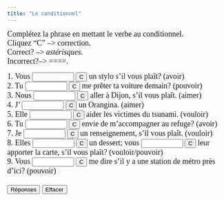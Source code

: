 ```yaml
---
title: "Le conditionnel"
---
```


<p align=left><font face="Garamond" size="4">Complétez la phrase en mettant 
        le verbe au conditionnel.<br>
        Cliquez "C" --> correction.<br>
        Correct? --> *astérisques*. <br>
        Incorrect?--> ====.</font><font face="Garamond" size="4"><br>
        </font> </p>

<form action="" method=post>
   <font face="Garamond" size="4"> 1. Vous 
   <input type=text name=item1 value="" size=9>
   <input type=button name=Button value="C" onClick="dasher(form.item1, 'auriez')">
   un stylo s'il vous plaît? (avoir)<br>
   2. Tu 
   <input type=text name=item2 value="" size=9>
   <input type=button name=Button value="C" onClick="dasher(form.item2, 'pourrais')">
   me prêter ta voiture demain? (pouvoir) <br>
   3. Nous 
   <input type=text name=item3 value="" size=9>
   <input type=button name=Button value="C" onClick="dasher(form.item3, 'aimerions')">
   aller à Dijon, s'il vous plaît. (aimer) <br>
   4. J' 
   <input type=text name=item4 value="" size=9>
   <input type=button name=Button value="C" onClick="dasher(form.item4, 'aimerais')">
   un Orangina. (aimer) <br>
   5. Elle 
   <input type=text name=item5 value="" size=9>
   <input type=button name=Button value="C" onClick="dasher(form.item5, 'voudrait')">
   aider les victimes du tsunami. (vouloir)<br>
   6. Tu 
   <input type=text name=item6 value="" size=9>
   <input type=button name=Button value="C" onClick="dasher(form.item6, 'aurais')">
   envie de m'accompagner au refuge? (avoir)<br>
   7. Je 
   <input type=text name=item7 value="" size=9>
   <input type=button name=Button value="C" onClick="dasher(form.item7, 'voudrais')">
   un renseignement, s'il vous plaît. (vouloir)<br>
   8. Elles 
   <input type=text name=item8 value="" size=9>
   <input type=button name=Button value="C" onClick="dasher(form.item8, 'voudraient')">
   un dessert; vous 
   <input type=text name=item9 value="" size=9>
   <input type=button name=Button value="C" onClick="dasher(form.item9, 'pourriez')">
   leur apporter la carte, s'il vous plaît? (vouloir/pouvoir)<br>
   9. Vous 
   <input type=text name=item10 value="" size=9>
   <input type=button name=Button value="C" onClick="dasher(form.item10, 'pourriez')">
   me dire s'il y a une station de métro près d'ici? (pouvoir)<br>
   <br>
   <input type=button name=Button value="Réponses" onClick="form.item1.value='auriez';form.item2.value='pourrais';form.item3.value='aimerions';form.item4.value='aimerais';form.item5.value='voudrait';form.item6.value='aurais';form.item7.value='voudrais';form.item8.value='voudraient';form.item9.value='pourriez';form.item10.value='pourriez';">
   <input type=button name=Button value="Effacer" onClick="form.item1.value='';form.item2.value='';form.item3.value='';form.item4.value='';form.item5.value='';form.item6.value='';form.item7.value='';form.item8.value='';form.item9.value='';form.item10.value='';">
   </font> 
</form>

<SCRIPT Language="JavaScript">
//  This code is based on George Mitrevski's original CLOZE code.  
//  Dennie Hoopingarner modified it to provide more detailed feedback about the user's responses, 
//  in a manner similar to the Dasher program.
//  You are welcome to use and modify this code, but please give credit where credit is due. 
//  Dennie Hoopingarner, Michigan State University  hooping4@msu.edu
//  Content by: Alison Murray Levine, University of Virginia, alevine@virginia.edu, 
function dasher(Student, Correct) {
var studentAnswer = Student.value;
var correctAnswer = Correct;
result = ""
for (var c = 0; c< correctAnswer.length; c ++) {
	var CorrectX = correctAnswer.charAt(c);
	var StudentX = studentAnswer.charAt(c);
	if (CorrectX == StudentX) {
	result = result + CorrectX;
	}
	else {
	result = result +  "=";
	}
}
Student.value = result;
    if (studentAnswer == correctAnswer){
    Student.value = "*" + studentAnswer + "*";
    }
}

<!-- done hiding --></SCRIPT>
